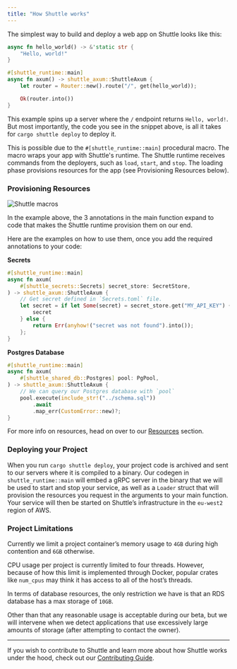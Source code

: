 ```yaml
---
title: "How Shuttle works"
---
```


The simplest way to build and deploy a web app on Shuttle looks like this:

```rust
async fn hello_world() -> &'static str {
    "Hello, world!"
}

#[shuttle_runtime::main]
async fn axum() -> shuttle_axum::ShuttleAxum {
    let router = Router::new().route("/", get(hello_world));

    Ok(router.into())
}
```

This example spins up a server where the `/` endpoint returns `Hello, world!`.
But most importantly, the code you see in the snippet above, is all it takes for `cargo shuttle deploy` to deploy it.

This is possible due to the `#[shuttle_runtime::main]` procedural macro. The macro wraps your app with Shuttle's runtime. The Shuttle runtime receives commands from the deployers, such as `load`, `start`, and `stop`. The loading phase provisions resources for the app (see Provisioning Resources below).

### Provisioning Resources

![Shuttle macros](/images/shuttle-macros.png)

In the example above, the 3 annotations in the main function expand to code that makes the Shuttle runtime provision them on our end.

Here are the examples on how to use them, once you add the required annotations to your code:

**Secrets**

```rust
#[shuttle_runtime::main]
async fn axum(
    #[shuttle_secrets::Secrets] secret_store: SecretStore,
) -> shuttle_axum::ShuttleAxum {
    // Get secret defined in `Secrets.toml` file.
    let secret = if let Some(secret) = secret_store.get("MY_API_KEY") {
        secret
    } else {
        return Err(anyhow!("secret was not found").into());
    };
}
```

**Postgres Database**

```rust
#[shuttle_runtime::main]
async fn axum(
    #[shuttle_shared_db::Postgres] pool: PgPool,
) -> shuttle_axum::ShuttleAxum {
    // We can query our Postgres database with `pool`
    pool.execute(include_str!("../schema.sql"))
        .await
        .map_err(CustomError::new)?;
}
```

For more info on resources, head on over to our [Resources](/resources/overview) section.

### Deploying your Project

When you run `cargo shuttle deploy`, your project code is archived and sent to our servers where it is compiled to a binary. Our codegen in `shuttle_runtime::main` will embed a gRPC server in the binary that we will be used to start and stop your service, as well as a `Loader` struct that will provision the resources you request in the arguments to your main function. Your service will then be started on Shuttle’s infrastructure in the `eu-west2` region of AWS.

### Project Limitations

Currently we limit a project container’s memory usage to `4GB` during high contention and `6GB` otherwise.

CPU usage per project is currently limited to four threads. However, because of how this limit is implemented through Docker, popular crates like `num_cpus` may think it has access to all of the host’s threads.

In terms of database resources, the only restriction we have is that an RDS database has a max storage of `10GB`.

Other than that any reasonable usage is acceptable during our beta, but we will intervene when we detect applications that use excessively large amounts of storage (after attempting to contact the owner).

---

If you wish to contribute to Shuttle and learn more about how Shuttle works under the hood, check out our [Contributing Guide](/community/contribute).